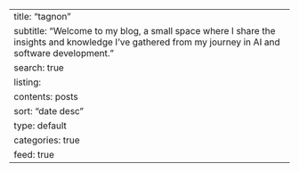 ---
title: "tagnon"
subtitle: "Welcome to my blog, a small space where I share the insights and knowledge I've gathered from my journey in AI and software development."
search: true
listing:
    contents: posts
    sort: "date desc"
    type: default
    categories: true
    feed: true
---